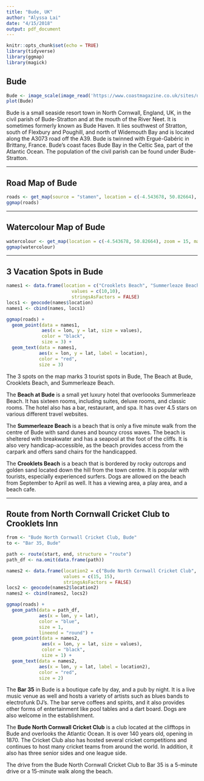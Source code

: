 ```yaml
---
title: "Bude, UK"
author: "Alyssa Lai"
date: "4/15/2018"
output: pdf_document
---
```


```r
knitr::opts_chunk$set(echo = TRUE)
library(tidyverse)
library(ggmap)
library(magick)
```

## Bude

```r

Bude <- image_scale(image_read('https://www.coastmagazine.co.uk/sites/default/files/map_budelores.jpg',"500x"))
plot(Bude)

```

Bude is a small seaside resort town in North Cornwall, England, UK, in the civil parish of Bude-Stratton and at the mouth of the River Neet. It is sometimes formerly known as Bude Haven. It lies southwest of Stratton, south of Flexbury and Poughill, and north of Widemouth Bay and is located along the A3073 road off the A39. Bude is twinned with Ergué-Gabéric in Brittany, France. Bude's coast faces Bude Bay in the Celtic Sea, part of the Atlantic Ocean. The population of the civil parish can be found under Bude-Stratton.

***

## Road Map of Bude

```r

roads <- get_map(source = "stamen", location = c(-4.543678, 50.82664), zoom = 14)
ggmap(roads)

```

***

## Watercolour Map of Bude

```r

watercolour <- get_map(location = c(-4.543678, 50.82664), zoom = 15, maptype = "watercolor")
ggmap(watercolour)

```

***

## 3 Vacation Spots in Bude

```r

names1 <- data.frame(location = c("Crooklets Beach", "Summerleaze Beach", "The Beach at Bude"),
                        values = c(10,10),
                        stringsAsFactors = FALSE)
locs1 <- geocode(names$location)
names1 <- cbind(names, locs1)

ggmap(roads) +
  geom_point(data = names1,
             aes(x = lon, y = lat, size = values),
             color = "black",
             size = 3) +
  geom_text(data = names1,
            aes(x = lon, y = lat, label = location),
            color = "red",
            size = 3)

```

The 3 spots on the map marks 3 tourist spots in Bude, The Beach at Bude, Crooklets Beach, and Summerleaze Beach.  

The **Beach at Bude** is a small yet luxury hotel that overloooks Summerleaze Beach. It has sixteen rooms, including suites, deluxe rooms, and classic rooms. The hotel also has a bar, restaurant, and spa. It has over 4.5 stars on various different travel websites.  

The **Summerleaze Beach** is a beach that is only a five minute walk from the centre of Bude with sand dunes and bouncy cross waves. The beach is sheltered with breakwater and has a seapool at the foot of the cliffs. It is also very handicap-accessible, as the beach provides access from the carpark and offers sand chairs for the handicapped.  

The **Crooklets Beach** is a beach that is bordered by rocky outcrops and golden sand located down the hill from the town centre. It is popular with tourists, especially experienced surfers. Dogs are allowed on the beach from September to April as well. It has a viewing area, a play area, and a beach cafe.

***

## Route from North Cornwall Cricket Club to Crooklets Inn

```r

from <- "Bude North Cornwall Cricket Club, Bude"
to <- "Bar 35, Bude"

path <- route(start, end, structure = "route")
path_df <- na.omit(data.frame(path))

names2 <- data.frame(location2 = c("Bude North Cornwall Cricket Club", "Bar 35"),
                     values = c(15, 15),
                     stringsAsFactors = FALSE)
locs2 <- geocode(names2$location2)
names2 <- cbind(names2, locs2)

ggmap(roads) +
  geom_path(data = path_df,
            aes(x = lon, y = lat),
            color = "blue",
            size = 1,
            lineend = "round") +
  geom_point(data = names2,
             aes(x = lon, y = lat, size = values),
             color = "black",
             size = 1) +
  geom_text(data = names2,
            aes(x = lon, y = lat, label = location2),
            color = "red",
            size = 2)

```

The **Bar 35** in Bude is a boutique cafe by day, and a pub by night. It is a live music venue as well and hosts a variety of artists such as blues bands to electrofunk DJ's. The bar serve coffees and spirits, and it also provides other forms of entertainment like pool tables and a dart board. Dogs are also welcome in the establishment.  

The **Bude North Cornwall Cricket Club** is a club located at the clifftops in Bude and overlooks the Atlantic Ocean. It is over 140 years old, opening in 1870. The Cricket Club also has hosted several cricket competitions and continues to host many cricket teams from around the world. In addition, it also has three senior sides and one league side.  

The drive from the Bude North Cornwall Cricket Club to Bar 35 is a 5-minute drive or a 15-minute walk along the beach.